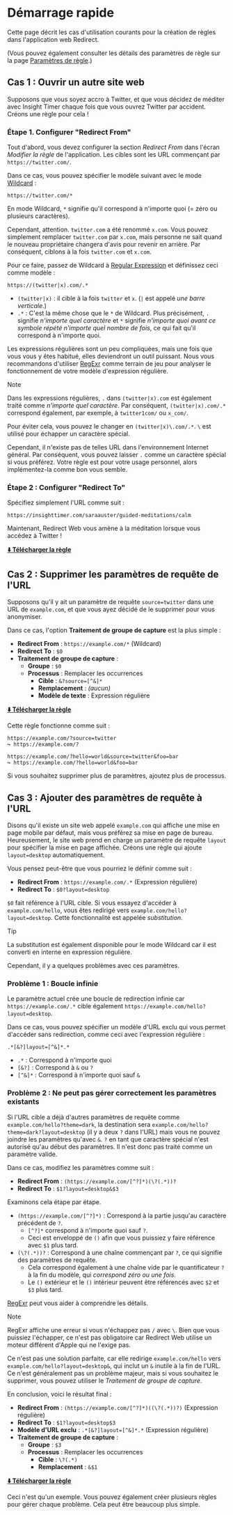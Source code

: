 # Démarrage rapide

Cette page décrit les cas d'utilisation courants pour la création de règles dans l'application web Redirect.

(Vous pouvez également consulter les détails des paramètres de règle sur la page [Paramètres de règle](./rule-settings).)

## Cas 1 : Ouvrir un autre site web

Supposons que vous soyez accro à Twitter, et que vous décidez de méditer avec Insight Timer chaque fois que vous ouvrez Twitter par accident. Créons une règle pour cela !

### Étape 1. Configurer "Redirect From"

Tout d'abord, vous devez configurer la section *Redirect From* dans l'écran *Modifier la règle* de l'application. Les cibles sont les URL commençant par `https://twitter.com/`.

Dans ce cas, vous pouvez spécifier le modèle suivant avec le mode [Wildcard](rule-settings#url-pattern-wildcard) :

```
https://twitter.com/*
```

En mode Wildcard, `*` signifie qu'il correspond à n'importe quoi (= zéro ou plusieurs caractères).

Cependant, attention. `twitter.com` a été renommé `x.com`. Vous pouvez simplement remplacer `twitter.com` par `x.com`, mais personne ne sait quand le nouveau propriétaire changera d'avis pour revenir en arrière. Par conséquent, ciblons à la fois `twitter.com` et `x.com`.

Pour ce faire, passez de Wildcard à [Regular Expression](rule-settings#url-pattern-regular-expression) et définissez ceci comme modèle :

```
https://(twitter|x).com/.*
```

* `(twitter|x)` : il cible à la fois `twitter` et `x`. (`|` est appelé *une barre verticale*.)
* `.*` : C'est la même chose que le `*` de Wildcard. Plus précisément, `.` signifie *n'importe quel caractère* et `*` signifie *n'importe quoi avant ce symbole répété n'importe quel nombre de fois*, ce qui fait qu'il correspond à n'importe quoi.

Les expressions régulières sont un peu compliquées, mais une fois que vous vous y êtes habitué, elles deviendront un outil puissant. Nous vous recommandons d'utiliser [RegExr](https://regexr.com) comme terrain de jeu pour analyser le fonctionnement de votre modèle d'expression régulière.

> [!NOTE]
> Dans les expressions régulières, `.` dans `(twitter|x).com` est également traité comme *n'importe quel caractère*. Par conséquent, `(twitter|x).com/.*` correspond également, par exemple, à `twitter1com/` ou `x_com/`.
>
> Pour éviter cela, vous pouvez le changer en `(twitter|x)\.com/.*`. `\` est utilisé pour échapper un caractère spécial.
>
> Cependant, il n'existe pas de telles URL dans l'environnement Internet général. Par conséquent, vous pouvez laisser `.` comme un caractère spécial si vous préférez. Votre règle est pour votre usage personnel, alors implémentez-la comme bon vous semble.

### Étape 2 : Configurer "Redirect To"

Spécifiez simplement l'URL comme suit :

```
https://insighttimer.com/saraauster/guided-meditations/calm
```

Maintenant, Redirect Web vous amène à la méditation lorsque vous accédez à Twitter !

**[⬇️ Télécharger la règle](/rules/reduce-twitter-addiction.redirectweb)**

## Cas 2 : Supprimer les paramètres de requête de l'URL

Supposons qu'il y ait un paramètre de requête `source=twitter` dans une URL de `example.com`, et que vous ayez décidé de le supprimer pour vous anonymiser.

Dans ce cas, l'option **Traitement de groupe de capture** est la plus simple :

* **Redirect From** : `https://example.com/*` (Wildcard)
* **Redirect To** : `$0`
* **Traitement de groupe de capture** :
    * **Groupe** : `$0`
    * **Processus** : Remplacer les occurrences
        * **Cible** : `&?source=[^&]*`
        * **Remplacement** : *(aucun)*
        * **Modèle de texte** : Expression régulière

**[⬇️ Télécharger la règle](/rules/remove-parameters.redirectweb)**

Cette règle fonctionne comme suit :

```
https://example.com/?source=twitter
↪ https://example.com/?

https://example.com/?hello=world&source=twitter&foo=bar
↪ https://example.com/?hello=world&foo=bar
```

Si vous souhaitez supprimer plus de paramètres, ajoutez plus de processus.

## Cas 3 : Ajouter des paramètres de requête à l'URL

Disons qu'il existe un site web appelé `example.com` qui affiche une mise en page mobile par défaut, mais vous préférez sa mise en page de bureau. Heureusement, le site web prend en charge un paramètre de requête `layout` pour spécifier la mise en page affichée. Créons une règle qui ajoute `layout=desktop` automatiquement.

Vous pensez peut-être que vous pourriez le définir comme suit :

* **Redirect From** : `https://example.com/.*` (Expression régulière)
* **Redirect To** : `$0?layout=desktop`

`$0` fait référence à l'URL cible. Si vous essayez d'accéder à `example.com/hello`, vous êtes redirigé vers `example.com/hello?layout=desktop`. Cette fonctionnalité est appelée *substitution*.

> [!TIP]
> La substitution est également disponible pour le mode Wildcard car il est converti en interne en expression régulière.

Cependant, il y a quelques problèmes avec ces paramètres.

### Problème 1 : Boucle infinie

Le paramètre actuel crée une boucle de redirection infinie car `https://example.com/.*` cible également `https://example.com/hello?layout=desktop`.

Dans ce cas, vous pouvez spécifier un modèle d'URL exclu qui vous permet d'accéder sans redirection, comme ceci avec l'expression régulière :

```
.*[&?]layout=[^&]*.*
```

* `.*` : Correspond à n'importe quoi
* `[&?]` : Correspond à `&` ou `?`
* `[^&]*` : Correspond à n'importe quoi sauf `&`

### Problème 2 : Ne peut pas gérer correctement les paramètres existants

Si l'URL cible a déjà d'autres paramètres de requête comme `example.com/hello?theme=dark`, la destination sera `example.com/hello?theme=dark?layout=desktop` (il y a deux `?` dans l'URL) mais vous ne pouvez joindre les paramètres qu'avec `&`. `?` en tant que caractère spécial n'est autorisé qu'au début des paramètres. Il n'est donc pas traité comme un paramètre valide.

Dans ce cas, modifiez les paramètres comme suit :

* **Redirect From** : `(https://example.com/[^?]*)(\?(.*))?`
* **Redirect To** : `$1?layout=desktop&$3`

Examinons cela étape par étape.

* `(https://example.com/[^?]*)` : Correspond à la partie jusqu'au caractère précédent de `?`.
    * `[^?]*` correspond à n'importe quoi sauf `?`.
    * Ceci est enveloppé de `()` afin que vous puissiez y faire référence avec `$1` plus tard.
* `(\?(.*))?` : Correspond à une chaîne commençant par `?`, ce qui signifie des paramètres de requête.
    * Cela correspond également à une chaîne vide par le quantificateur `?` à la fin du modèle, qui *correspond zéro ou une fois*.
    * Le `()` extérieur et le `()` intérieur peuvent être référencés avec `$2` et `$3` plus tard.

[RegExr](https://regexr.com) peut vous aider à comprendre les détails.

> [!NOTE]
> RegExr affiche une erreur si vous n'échappez pas `/` avec `\`. Bien que vous puissiez l'échapper, ce n'est pas obligatoire car Redirect Web utilise un moteur différent d'Apple qui ne l'exige pas.

Ce n'est pas une solution parfaite, car elle redirige `example.com/hello` vers `example.com/hello?layout=desktop&`, qui inclut un `&` inutile à la fin de l'URL. Ce n'est généralement pas un problème majeur, mais si vous souhaitez le supprimer, vous pouvez utiliser le *Traitement de groupe de capture*.

En conclusion, voici le résultat final :

* **Redirect From** : `(https://example.com/[^?]*)((\?(.*))?)` (Expression régulière)
* **Redirect To** : `$1?layout=desktop$3`
* **Modèle d'URL exclu** : `.*[&?]layout=[^&]*.*` (Expression régulière)
* **Traitement de groupe de capture** :
    * **Groupe** : `$3`
    * **Processus** : Remplacer les occurrences
        * **Cible** : `\?(.*)`
        * **Remplacement** : `&$1`

**[⬇️ Télécharger la règle](/rules/add-parameters.redirectweb)**

Ceci n'est qu'un exemple. Vous pouvez également créer plusieurs règles pour gérer chaque problème. Cela peut être beaucoup plus simple.